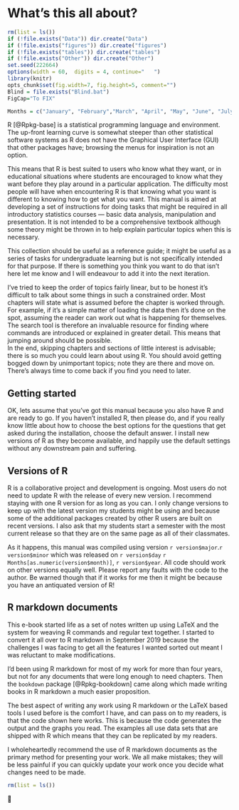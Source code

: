 
# What’s this all about? {#Introduction}


```r
rm(list = ls())
if (!file.exists("Data")) dir.create("Data")
if (!file.exists("figures")) dir.create("figures")
if (!file.exists("tables")) dir.create("tables")
if (!file.exists("Other")) dir.create("Other")
set.seed(222664)
options(width = 60,  digits = 4, continue="   ")
library(knitr)
opts_chunk$set(fig.width=7, fig.height=5, comment="")
Blind = file.exists("Blind.bat")
FigCap="To FIX"
``` 
 


```r
Months = c("January", "February","March", "April", "May", "June", "July", "August", "September","October", "November", "December") 
``` 

R [@Rpkg-base] is a statistical programming language and environment. The up-front learning curve is somewhat steeper than other statistical software systems as R does not have the Graphical User Interface (GUI) that other packages have; browsing the menus for inspiration is not an option. 

This means that R is best suited to users who know what they want, or in educational situations where students are encouraged to know what they want before they play around in a particular application. The difficulty most people will have when encountering R is that knowing what you want is different to knowing how to get what you want. This manual is aimed at developing a set of instructions for doing tasks that might be required in all introductory statistics courses --- basic data analysis, manipulation and presentation. It is not intended to be a comprehensive textbook although some theory might be thrown in to help explain particular topics when this is necessary. 

This collection should be useful as a reference guide; it might be useful as a series of tasks for undergraduate learning but is not specifically intended for that purpose. If there is something you think you want to do that isn't here let me know and I will endeavour to add it into the next iteration. 

I've tried to keep the order of topics fairly linear, but to be honest it's difficult to talk about some things in such a constrained order. Most chapters will state what is assumed before the chapter is worked through. For example, if it's a simple matter of loading the data then it's done on the spot, assuming the reader can work out what is happening for themselves. The search tool is therefore an invaluable resource for finding where commands are introduced or explained in greater detail. This means that jumping around should be possible.  
In the end, skipping chapters and sections of little interest is advisable; there is so much you could learn about using R. You should avoid getting bogged down by unimportant topics; note they are there and move on. There's always time to come back if you find you need to later. 

## Getting started {#GettingStarted}

OK, lets assume that you've got this manual because you also have R and are ready to go. If you haven't installed R, then please do, and if you really know little about how to choose the best options for the questions that get asked during the installation, choose the default answer. I install new versions of R as they become available, and happily use the default settings without any downstream pain and suffering. 

## Versions of R  {#Versions}

R is a collaborative project and development is ongoing. Most users do not need to update R with the release of every new version. I recommend staying with one R version for as long as you can. I only change versions to keep up with the latest version my students might be using and because some of the additional packages created by other R users are built on recent versions.  I also ask that my students start a semester with the most current release so that they are on the same page as all of their classmates.

As it happens, this manual was compiled using version `r version$major`.`r version$minor` which was released on `r version$day` `r Months[as.numeric(version$month)]`, `r version$year`. All code should work on other versions equally well. Please report any faults with the code to the author. Be warned though that if it works for me then it might be because you have an antiquated version of R! 

## R markdown documents {#RMarkdown}

This e-book started life as a set of notes written up using LaTeX and the system for weaving R commands and regular text together. I started to convert it all over to R markdown in September 2019 because the challenges I was facing to get all the features I wanted sorted out meant I was reluctant to make modifications.

I'd been using R markdown for most of my work for more than four years, but not for any documents that were long enough to need chapters. Then the `bookdown` package [@Rpkg-bookdown] came along which made writing books in R markdown a much easier proposition.

The best aspect of writing any work using R markdown or the LaTeX based tools I used before is the comfort I have, and can pass on to my readers, is that the code shown here works. This is because the code generates the output and the graphs you read. The examples all use data sets that are shipped with R which means that they can be replicated by my readers.

I wholeheartedly recommend the use of R markdown documents as the primary method for presenting your work. We all make mistakes; they will be less painful if you can quickly update your work once you decide what changes need to be made.
```r
rm(list = ls())
``` 
 

